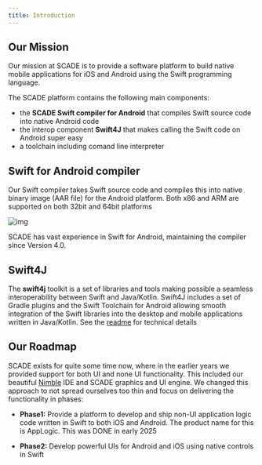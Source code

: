```yaml
---
title: Introduction 
---
```



<H2>Our Mission</H2>

Our mission at SCADE is to provide a software platform to build native mobile applications for iOS and Android using the Swift programming language.

The SCADE platform contains the following main components:

- the **SCADE Swift compiler for Android** that compiles Swift source code into native Android code 
- the interop component **Swift4J** that makes calling the Swift code on Android super easy
- a toolchain including comand line interpreter 


<H2>Swift for Android compiler</H2>

Our Swift compiler takes Swift source code and compiles this into native binary image (AAR file) for the Android platform. Both x86 and ARM are supported on both 32bit and 64bit platforms

![img](file:./img/448093c-scadecompiler.png)

SCADE has vast experience in Swift for Android, maintaining the compiler since Version 4.0.

<H2>Swift4J</H2>

The **swift4j** toolkit is a set of libraries and tools making possible a seamless interoperability between Swift and Java/Kotlin. Swift4J includes a set of Gradle plugins and the Swift Toolchain for Android allowing smooth integration of the Swift libraries into the desktop and mobile applications written in Java/Kotlin.  See the [readme](https://github.com/scade-platform/swift4j/) for technical details
 
<H2>Our Roadmap</H2>

SCADE exists for quite some time now, where in the earlier years we provided support for both UI and none UI functionality. This included our beautiful [Nimble](https://github.com/scade-platform/Nimble) IDE and SCADE graphics and UI engine. We changed this approach to not spread ourselves too thin and focus on delivering the functionality in phases:

- **Phase1:** Provide a platform to develop and ship non-UI application logic code written in Swift to both iOS and Android. The product name for this is AppLogic. This was DONE in early 2025

- **Phase2:**  Develop powerful UIs for Android and iOS using native controls in Swift 

